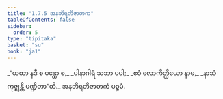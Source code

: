 ```yaml
---
title: "1.7.5 အနဘိရတိဇာတက"
tableOfContents: false
sidebar:
  order: 5
type: "tipitaka"
basket: "su"
book: "ja1"
---
```



<DynamicBreadcrumb />

<Division number="65" book="ja1" e="ch" v="22" p="16">

<Paragraph number="143" type="verses" book="ja1">
_“ယထာ နဒီ စ ပန္ထော စ,_  
_ပါနာဂါရံ သဘာ ပပါ;_  
_ဧဝံ လောကိတ္ထိယော နာမ,_  
_နာသံ ကုဇ္ဈန္တိ ပဏ္ဍိတာ”တိ._  


</Paragraph>
</Division>

<Paragraph number="144" type="center" book="ja1">
အနဘိရတိဇာတကံ ပဉ္စမံ.
</Paragraph>